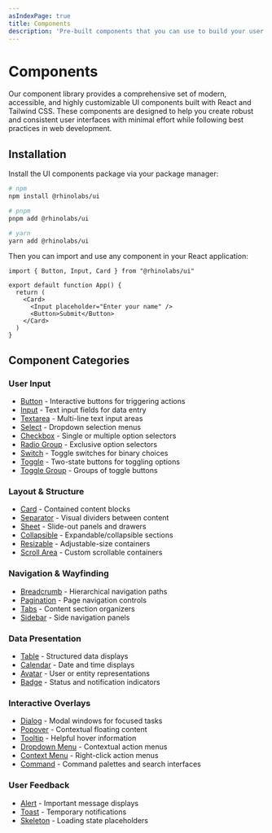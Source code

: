 ```yaml
---
asIndexPage: true
title: Components
description: 'Pre-built components that you can use to build your user interface.'
---
```


# Components

Our component library provides a comprehensive set of modern, accessible, and highly customizable UI components built with React and Tailwind CSS. These components are designed to help you create robust and consistent user interfaces with minimal effort while following best practices in web development.

## Installation

Install the UI components package via your package manager:

```bash
# npm
npm install @rhinolabs/ui

# pnpm
pnpm add @rhinolabs/ui

# yarn
yarn add @rhinolabs/ui
```

Then you can import and use any component in your React application:

```tsx
import { Button, Input, Card } from "@rhinolabs/ui"

export default function App() {
  return (
    <Card>
      <Input placeholder="Enter your name" />
      <Button>Submit</Button>
    </Card>
  )
}
```

## Component Categories

### User Input
- [Button](/components/button) - Interactive buttons for triggering actions
- [Input](/components/input) - Text input fields for data entry
- [Textarea](/components/textarea) - Multi-line text input areas
- [Select](/components/select) - Dropdown selection menus
- [Checkbox](/components/checkbox) - Single or multiple option selectors
- [Radio Group](/components/radio-group) - Exclusive option selectors
- [Switch](/components/switch) - Toggle switches for binary choices
- [Toggle](/components/toggle) - Two-state buttons for toggling options
- [Toggle Group](/components/toggle-group) - Groups of toggle buttons

### Layout & Structure
- [Card](/components/card) - Contained content blocks
- [Separator](/components/separator) - Visual dividers between content
- [Sheet](/components/sheet) - Slide-out panels and drawers
- [Collapsible](/components/collapsible) - Expandable/collapsible sections
- [Resizable](/components/resizable) - Adjustable-size containers
- [Scroll Area](/components/scroll-area) - Custom scrollable containers

### Navigation & Wayfinding
- [Breadcrumb](/components/breadcrumb) - Hierarchical navigation paths
- [Pagination](/components/pagination) - Page navigation controls
- [Tabs](/components/tabs) - Content section organizers
- [Sidebar](/components/sidebar) - Side navigation panels

### Data Presentation
- [Table](/components/table) - Structured data displays
- [Calendar](/components/calendar) - Date and time displays
- [Avatar](/components/avatar) - User or entity representations
- [Badge](/components/badge) - Status and notification indicators

### Interactive Overlays
- [Dialog](/components/dialog) - Modal windows for focused tasks
- [Popover](/components/popover) - Contextual floating content
- [Tooltip](/components/tooltip) - Helpful hover information
- [Dropdown Menu](/components/dropdown-menu) - Contextual action menus
- [Context Menu](/components/context-menu) - Right-click action menus
- [Command](/components/command) - Command palettes and search interfaces

### User Feedback
- [Alert](/components/alert) - Important message displays
- [Toast](/components/sonner) - Temporary notifications
- [Skeleton](/components/skeleton) - Loading state placeholders
